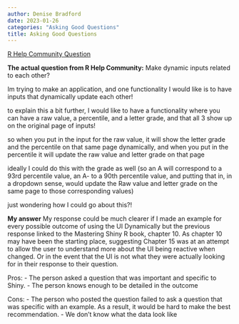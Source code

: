 ```yaml
---
author: Denise Bradford
date: 2023-01-26
categories: "Asking Good Questions"
title: Asking Good Questions
---
```


[R Help Community Question]( https://community.rstudio.com/t/make-ui-inputs-that-dynamically-update-with-each-other/158270?u=drb1112)

**The actual question from R Help Community:**
Make dynamic inputs related to each other?

Im trying to make an application, and one functionality I would like is to have inputs that dynamically update each other!

to explain this a bit further, I would like to have a functionality where you can have a raw value, a percentile, and a letter grade, and that all 3 show up on the original page of inputs!

so when you put in the input for the raw value, it will show the letter grade and the percentile on that same page dynamically, and when you put in the percentile it will update the raw value and letter grade on that page

ideally I could do this with the grade as well (so an A will correspond to a 93rd percentile value, an A- to a 90th percentile value, and putting that in, in a dropdown sense, would update the Raw value and letter grade on the same page to those corresponding values)

just wondering how I could go about this?!


**My answer**
My response could be much clearer if I made an example for every possible outcome of using the UI Dynamically but the previous response linked to the Mastering Shiny R book, chapter 10. As chapter 10 may have been the starting place, suggesting Chapter 15 was at an attempt to allow the user to understand more about the UI being reactive when changed. Or in the event that the UI is not what they were actually looking for in their response to their question.

Pros:
- The person asked a question that was important and specific to Shiny. 
- The person knows enough to be detailed in the outcome

Cons:
- The person who posted the question failed to ask a question that was specific with an example. As a result, it would be hard to make the best recommendation.
- We don't know what the data look like


